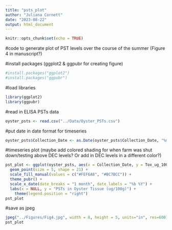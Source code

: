 ```yaml
---
title: "psts_plot"
author: "Juliana Cornett"
date: "2023-08-22"
output: html_document
---
```


```r
knitr::opts_chunk$set(echo = TRUE)
```

#code to generate plot of PST levels over the course of the summer (Figure 4 in manuscript?)

#install packages (ggplot2 & ggpubr for creating figure)

```r
#install.packages("ggplot2")
#install.packages("ggpubr")
```

#load libraries

```r
library(ggplot2)
library(ggpubr)
```

#read in ELISA PSTs data

```r
oyster_psts <- read.csv("../Data/Oyster_PSTs.csv")
```

#put date in date format for timeseries

```r
oyster_psts$Collection_Date <- as.Date(oyster_psts$Collection_Date, "%m/%d/%Y")
```

#timeseries plot (maybe add colored shading for when farm was shut down/testing above DEC levels? Or add in DEC levels in a different color?)

```r
pst_plot <- ggplot(oyster_psts, aes(x = Collection_Date, y = Tox_ug_100g, fill = Method)) +
  geom_point(size = 5, shape = 21) +
  scale_fill_manual(values = c("#FEF6A8", "#BC7BCC")) +
  theme_pubr() +
  scale_x_date(date_breaks = "1 month", date_labels = "%b %Y") +
  labs(x = NULL, y = "PSTs in Oyster Tissue (ug/100g)") +
    theme(legend.position = "right")
pst_plot
```

#save as jpeg

```r
jpeg("../Figures/Fig4.jpg", width = 8, height = 5, units="in", res=600)
pst_plot
```
